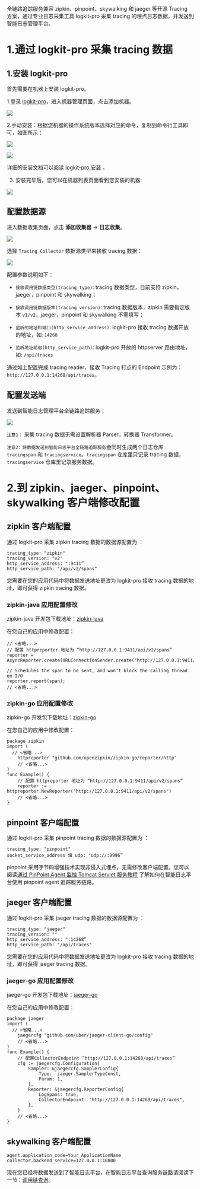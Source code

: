 全链路追踪服务兼容 zipkin、pinpoint、skywalking 和 jaeger 等开源 Tracing 方案，通过专业日志采集工具 logkit-pro 采集 tracing 的埋点日志数据，并发送到智能日志管理平台。

# **1.通过 logkit-pro 采集 tracing 数据**

## **1.安装 logkit-pro**

首先需要在机器上安装 logkit-pro。

1.登录 [logkit-pro](http://logkit-pro.qiniu.com/)，进入机器管理页面，点击添加机器。

![](https://pandora-kibana.qiniu.com/k8s/add_machine.png)

2.手动安装：根据您机器的操作系统版本选择对应的命令，复制到命令行工具即可，如图所示：

![](https://pandora-kibana.qiniu.com/k8s/addbyhand.png)

![](https://pandora-kibana.qiniu.com/logkit/running.png)

详细的安装文档可以阅读 [logkit-pro 安装](/insight/manual/4682/download-and-install) 。

3. 安装完毕后，您可以在机器列表页面看到您安装的机器:

![](https://dn-odum9helk.qbox.me/FpmPwc2L2arnlHd9OpBEXkJs0rbx)

## **配置数据源**

进入数据收集页面，点击 **添加收集器** -> **日志收集**。

![](https://pandora-kibana.qiniu.com/k8s/collect.png)

选择 `Tracing Collector` 数据源类型来接收 tracing 数据：

![](https://pandora-kibana.qiniu.com/%E5%B1%8F%E5%B9%95%E5%BF%AB%E7%85%A7%202018-11-01%20%E4%B8%8B%E5%8D%882.18.08.jpg)

配置参数说明如下：

* `接收调用链数据类型(tracing_type)`: tracing 数据类型，目前支持 zipkin，jaeger，pinpoint 和 skywalking；

* `接收调用链数据版本(tracing_version)`: tracing 数据版本，zipkin 需要指定版本 `v1/v2`，jaeger，pinpoint 和 skywalking 不需填写；

* `监听的地址和端口(http_service_address)`: logkit-pro 接收 tracing 数据开放的地址，如`:14268`

* `监听地址前缀(http_service_path)`: logkit-pro 开放的 httpserver 路由地址，如: `/api/traces`

通过如上配置完成 tracing reader，接收 Tracing 打点的 Endpoint 示例为：`http://127.0.0.1:14268/api/traces`。

## **配置发送端**

发送到智能日志管理平台全链路追踪服务；

![](https://pandora-kibana.qiniu.com/%E5%B1%8F%E5%B9%95%E5%BF%AB%E7%85%A7%202018-11-01%20%E4%B8%8B%E5%8D%882.34.57.jpg)

`注意1：` 采集 tracing 数据无需设置解析器 Parser，转换器 Transformer。

`注意2:` `将数据发送到智能日志平台全链路追踪服务`会同时生成两个日志仓库 `tracingspan` 和 `tracingservice`。`tracingspan` 仓库里只记录 tracing 数据， `tracingservice` 仓库里记录服务数据。

# **2.到 zipkin、jaeger、pinpoint、skywalking 客户端修改配置**

## **zipkin 客户端配置**

通过 logkit-pro 采集 zipkin tracing 数据的数据源配置为 ：

```
tracing_type: "zipkin"
tracing_version: "v2"
http_service_address: ":9411”
http_service_path: "/api/v2/spans"
```

您需要在您的应用代码中将数据发送地址更改为 logkit-pro 接收 tracing 数据的地址，即可获得 zipkin tracing 数据。

### **zipkin-java 应用配置修改**

zipkin-java 开发包下载地址：[zipkin-java](https://github.com/openzipkin/zipkin-reporter-java)

在您自己的应用中修改配置：

```
// <省略...>
// 配置 httpreporter 地址为 “http://127.0.0.1:9411/api/v2/spans”
reporter = AsyncReporter.create(URLConnectionSender.create("http://127.0.0.1:9411/api/v2/spans"));

// Schedules the span to be sent, and won't block the calling thread on I/O
reporter.report(span);
// <省略...>
```

### **zipkin-go 应用配置修改**

zipkin-go 开发包下载地址：[zipkin-go](https://github.com/openzipkin/zipkin-go)

在您自己的应用中修改配置：

```
package zipkin
import (
  // <省略...>
	httpreporter "github.com/openzipkin/zipkin-go/reporter/http"
	// <省略...>
)
func Example() {
	// 配置 httpreporter 地址为 “http://127.0.0.1:9411/api/v2/spans”
	reporter :=  httpreporter.NewReporter("http://127.0.0.1:9411/api/v2/spans")
	// <省略...>
}
```

## **pinpoint 客户端配置**

通过 logkit-pro 采集 pinpoint tracing 数据的数据源配置为 ：

```
tracing_type: "pinpoint"
socket_service_address 填 udp: "udp://:9996”
```

pinpoint 采用字节码增强技术实现非侵入式埋点，无需修改客户端配置。您可以阅读[通过 PinPoint Agent 监控 Tomcat Servlet 服务教程](/insight/manual/5056/tracingdemo-pinpoint-tomcat) 了解如何在智能日志平台使用 pinpoint agent 追踪服务链路。

## **jaeger 客户端配置**

通过 logkit-pro 采集 jaeger tracing 数据的数据源配置为 ：

```
tracing_type: "jaeger"
tracing_version: ""
http_service_address: ":14268”
http_service_path: "/api/traces"
```

您需要在您的应用代码中将数据发送地址更改为 logkit-pro 接收 tracing 数据的地址，即可获得 jaeger tracing 数据。

### **jaeger-go 应用配置修改**

jaeger-go 开发包下载地址：[jaeger-go](https://github.com/jaegertracing/jaeger-client-go)

在您自己的应用中修改配置：

```
package jaeger
import (
  // <省略...>
	jaegercfg "github.com/uber/jaeger-client-go/config"
	// <省略...>
)
func Example() {
	// 配置CollectorEndpoint “http://127.0.0.1:14268/api/traces”
	cfg := jaegercfg.Configuration{
		Sampler: &jaegercfg.SamplerConfig{
			Type:  jaeger.SamplerTypeConst,
			Param: 1,
		},
		Reporter: &jaegercfg.ReporterConfig{
			LogSpans: true,
			CollectorEndpoint: "http://127.0.0.1:14268/api/traces",
		},
	}
	// <省略...>
}
```

## **skywalking 客户端配置**
```
agent.application_code=Your_ApplicationName
collector.backend_service=127.0.0.1:10800
```

现在您已经将数据发送到了智能日志平台，在智能日志平台查询服务链路请阅读下一节：[调用链查询](/insight/manual/5117/call-chain-query)。